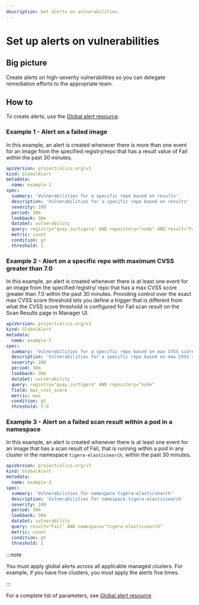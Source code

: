 ```yaml
---
description: Get alerts on vulnerabilities.
---
```



# Set up alerts on vulnerabilities

## Big picture

Create alerts on high-severity vulnerabilities so you can delegate remediation efforts to the appropriate team.

## How to

To create alerts, use the [Global alert resource](../reference/resources/globalalert.mdx).

### Example 1 - Alert on a failed image

In this example, an alert is created whenever there is more than one event for an image from the specified registry/repo that has a result value of Fail within the past 30 minutes.

```yaml
apiVersion: projectcalico.org/v3
kind: GlobalAlert
metadata:
  name: example-1
spec:
  summary: 'Vulnerabilities for a specific repo based on results'
  description: 'Vulnerabilities for a specific repo based on results'
  severity: 100
  period: 30m
  lookback: 30m
  dataSet: vulnerability
  query: registry="quay.io/tigera" AND repository="node" AND result="Fail"
  metric: count
  condition: gt
  threshold: 1
```

### Example 2 - Alert on a specific repo with maximum CVSS greater than 7.0

In this example, an alert is created whenever there is at least one event for an image from the specified registry/ repo that has a max CVSS score greater than 7.0 within the past 30 minutes. Providing control over the exact max CVSS score threshold lets you define a trigger that is different from what the CVSS score threshold is configured for Fail scan result on the Scan Results page in Manager UI.

```yaml
apiVersion: projectcalico.org/v3
kind: GlobalAlert
metadata:
  name: example-2
spec:
  summary: 'Vulnerabilities for a specific repo based on max CVSS score'
  description: 'Vulnerabilities for a specific repo based on max CVSS score'
  severity: 100
  period: 30m
  lookback: 30m
  dataSet: vulnerability
  query: registry="quay.io/tigera" AND repository="node"
  field: max_cvss_score
  metric: max
  condition: gt
  threshold: 7.0
```

### Example 3 - Alert on a failed scan result within a pod in a namespace

In this example, an alert is created whenever there is at least one event for an image that has a scan result of Fail, that is running within a pod in any cluster in the namespace `tigera-elasticsearch`, within the past 30 minutes.

```yaml
apiVersion: projectcalico.org/v3
kind: GlobalAlert
metadata:
  name: example-3
spec:
  summary: 'Vulnerabilities for namespace tigera-elasticsearch'
  description: 'Vulnerabilities for namespace tigera-elasticsearch'
  severity: 100
  period: 30m
  lookback: 30m
  dataSet: vulnerability
  query: result="Fail" AND namespace="tigera-elasticsearch"
  metric: count
  condition: gt
  threshold: 1
```

:::note

You must apply global alerts across all applicable managed clusters. For example, if you have five clusters, you must apply the alerts five times.

:::

For a complete list of parameters, see [Global alert resource](../reference/resources/globalalert.mdx).
